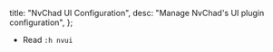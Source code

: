   title: "NvChad UI Configuration",
  desc: "Manage NvChad's UI plugin configuration",
};


- Read `:h nvui`
